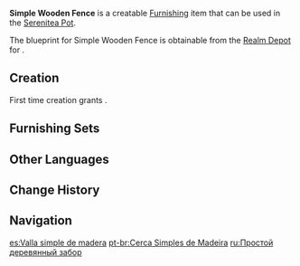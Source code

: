{{Furnishing Infobox
|id             = 374107
|image          = Item Simple Wooden Fence.png
|category       = Outdoor Furnishing
|subcategory    = Fence
|quality        = 2
|adeptal_energy = 30
|load           = 35
|reduced_load   = 24
|description    = A fence that emphasizes setup convenience, and can just about block the path of a large beast.<br />However, these fences are made of rather light wood, which can be plucked out of the ground and used as a staff in a real pinch - something that probably counts as a secondary form of deterrence...
|blueprint      = Realm Depot
}}
'''Simple Wooden Fence''' is a creatable [[Furnishing]] item that can be used in the [[Serenitea Pot]].

The blueprint for Simple Wooden Fence is obtainable from the [[Realm Depot]] for {{Item|Realm Currency|24|x=80}}.

==Creation==
First time creation grants {{Item|Trust|24|x=30}}.
{{Recipe
|type = Creation
|time = 12h
|Fir Wood = 4
|sort = Fir Wood
}}

==Furnishing Sets==
{{Craft Usage}}

==Other Languages==
{{Other Languages
|default_hidden = 1
|en      = Simple Wooden Fence
|zhs     = 简易木制围栏
|zhs_rm  = Jiǎnyì Mùzhì Wéilán
|zht     = 簡易木製圍欄
|zht_rm  = Jiǎnyì Mùzhì Wéilán
|ja      = シンプルな木製柵
|ja_rm   = Shinpuru na Mokusei Saku
|ko      = 심플한 나무 울타리
|ko_rm   = Simpeulhan Namu Ultari
|es      = Valla simple de madera
|fr      = Clôture en bois simple
|ru      = Простой деревянный забор
|th      = รั้วไม้แบบเรียบง่าย
|th_rm   = 
|vi      = Hàng Rào Gỗ Giản Dị
|de      = Einfacher Holzzaun
|id      = Pagar Kayu Sederhana
|pt      = Cerca Simples de Madeira
|tr      = Basit Ahşap Çit
|it      = Recinto in legno semplice
}}

==Change History==
{{Change History|1.6}}

==Navigation==
{{Furnishing Navbox|exterior}}

[[es:Valla simple de madera]]
[[pt-br:Cerca Simples de Madeira]]
[[ru:Простой деревянный забор]]